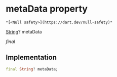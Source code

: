 # metaData property

    *[<Null safety>](https://dart.dev/null-safety)*

[String](https://api.flutter.dev/flutter/dart-core/String-class.html)? metaData

_final_

## Implementation

```dart
final String? metaData;


```
